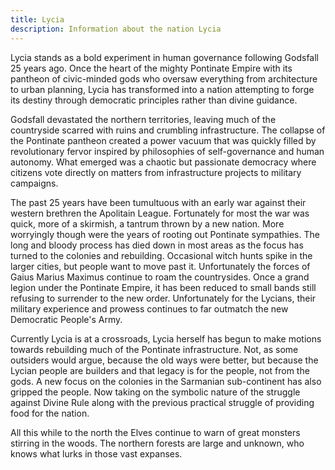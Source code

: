 ```yaml
---
title: Lycia
description: Information about the nation Lycia
---
```


Lycia stands as a bold experiment in human governance following Godsfall 25 years ago. Once the heart of the mighty Pontinate Empire with its pantheon of civic-minded gods who oversaw everything from architecture to urban planning, Lycia has transformed into a nation attempting to forge its destiny through democratic principles rather than divine guidance.

Godsfall devastated the northern territories, leaving much of the countryside scarred with ruins and crumbling infrastructure. The collapse of the Pontinate pantheon created a power vacuum that was quickly filled by revolutionary fervor inspired by philosophies of self-governance and human autonomy. What emerged was a chaotic but passionate democracy where citizens vote directly on matters from infrastructure projects to military campaigns.

The past 25 years have been tumultuous with an early war against their western brethren the Apolitain League. Fortunately for most the war was quick, more of a skirmish, a tantrum thrown by a new nation. More worryingly though were the years of rooting out Pontinate sympathies. The long and bloody process has died down in most areas as the focus has turned to the colonies and rebuilding. Occasional witch hunts spike in the larger cities, but people want to move past it.  Unfortunately the forces of Gaius Marius Maximus continue to roam the countrysides. Once a grand legion under the Pontinate Empire, it has been reduced to small bands still refusing to surrender to the new order. Unfortunately for the Lycians, their military experience and prowess continues to far outmatch the new Democratic People's Army.

Currently Lycia is at a crossroads, Lycia herself has begun to make motions towards rebuilding much of the Pontinate infrastructure. Not, as some outsiders would argue, because the old ways were better, but because the Lycian people are builders and that legacy is for the people, not from the gods. A new focus on the colonies in the Sarmanian sub-continent has also gripped the people. Now taking on the symbolic nature of the struggle against Divine Rule along with the previous practical struggle of providing food for the nation.

All this while to the north the Elves continue to warn of great monsters stirring in the woods. The northern forests are large and unknown, who knows what lurks in those vast expanses.

